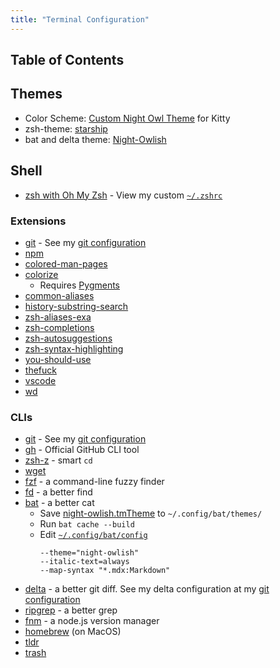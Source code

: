 ```yaml
---
title: "Terminal Configuration"
---
```


## Table of Contents

## Themes
- Color Scheme: [Custom Night Owl Theme](https://github.com/eckertalex/dotfiles/blob/main/.config/kitty/night-owl.conf) for Kitty
- zsh-theme: [starship](https://starship.rs/)
- bat and delta theme: [Night-Owlish](https://github.com/batpigandme/night-owlish)

## Shell
- [zsh with Oh My Zsh](https://ohmyz.sh/) - View my custom [`~/.zshrc`](https://github.com/eckertalex/dotfiles/blob/main/.zshrc)

### Extensions
- [git](https://github.com/ohmyzsh/ohmyzsh/tree/master/plugins/git) - See my [git configuration](/git)
- [npm](https://github.com/ohmyzsh/ohmyzsh/tree/master/plugins/npm)
- [colored-man-pages](https://github.com/ohmyzsh/ohmyzsh/tree/master/plugins/colored-man-pages)
- [colorize](https://github.com/ohmyzsh/ohmyzsh/tree/master/plugins/colorize)
  - Requires [Pygments](https://pygments.org/download/)
- [common-aliases](https://github.com/ohmyzsh/ohmyzsh/tree/master/plugins/common-aliases)
- [history-substring-search](https://github.com/ohmyzsh/ohmyzsh/tree/master/plugins/history-substring-search)
- [zsh-aliases-exa](https://github.com/DarrinTisdale/zsh-aliases-exa)
- [zsh-completions](https://github.com/zsh-users/zsh-completions)
- [zsh-autosuggestions](https://github.com/zsh-users/zsh-autosuggestions)
- [zsh-syntax-highlighting](https://github.com/zsh-users/zsh-syntax-highlighting)
- [you-should-use](https://github.com/MichaelAquilina/zsh-you-should-use)
- [thefuck](https://github.com/ohmyzsh/ohmyzsh/tree/master/plugins/thefuck)
- [vscode](https://github.com/ohmyzsh/ohmyzsh/tree/master/plugins/vscode)
- [wd](https://github.com/ohmyzsh/ohmyzsh/tree/master/plugins/wd)

### CLIs
- [git](https://git-scm.com/) - See my [git configuration](/git)
- [gh](https://cli.github.com/) - Official GitHub CLI tool
- [zsh-z](https://github.com/agkozak/zsh-z) - smart `cd`
- [wget](https://www.gnu.org/software/wget/)
- [fzf](https://github.com/junegunn/fzf) - a command-line fuzzy finder
- [fd](https://github.com/sharkdp/fd) - a better find
- [bat](https://github.com/sharkdp/bat) - a better cat
  - Save [night-owlish.tmTheme](https://github.com/batpigandme/night-owlish/blob/master/tmTheme/night-owlish.tmTheme) to `~/.config/bat/themes/`
  - Run `bat cache --build`
  - Edit [`~/.config/bat/config`](https://github.com/eckertalex/dotfiles/blob/main/.config/bat/config)
    ```:title=~/.config/bat/config {1-3}
    --theme="night-owlish"
    --italic-text=always
    --map-syntax "*.mdx:Markdown"
    ```
- [delta](https://github.com/dandavison/delta) - a better git diff. See my delta configuration at my [git configuration](/git#git-diff-delta-theme)
- [ripgrep](https://github.com/BurntSushi/ripgrep) - a better grep
- [fnm](https://github.com/Schniz/fnm) - a node.js version manager
- [homebrew](https://brew.sh/) (on MacOS)
- [tldr](https://tldr.sh/)
- [trash](https://github.com/sindresorhus/trash-cli)
